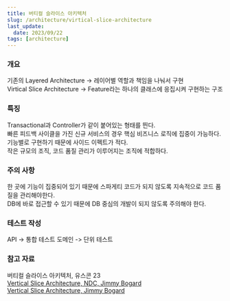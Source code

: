 ```yaml
---
title: 버티컬 슬라이스 아키텍처
slug: /architecture/virtical-slice-architecture
last_update:
  date: 2023/09/22
tags: [architecture]
---
```


### 개요

기존의 Layered Architecture → 레이어별 역할과 책임을 나눠서 구현  
Virtical Slice Architecture → Feature라는 하나의 클래스에 응집시켜 구현하는 구조

### 특징

Transactional과 Controller가 같이 붙어있는 형태를 띈다.  
빠른 피드백 사이클을 가진 신규 서비스의 경우 핵심 비즈니스 로직에 집중이 가능하다.  
기능별로 구현하기 때문에 사이드 이펙트가 적다.  
작은 규모의 조직, 코드 품질 관리가 이루어지는 조직에 적합하다.  

### 주의 사항

한 곳에 기능이 집중되어 있기 때문에 스파게티 코드가 되지 않도록 지속적으로 코드 품질을 관리해야한다.  
DB에 바로 접근할 수 있기 때문에 DB 중심의 개발이 되지 않도록 주의해야 한다.  

### 테스트 작성

API → 통합 테스트
도메인 -> 단위 테스트

### 참고 자료

버티컬 슬라이스 아키텍처, 유스콘 23  
[Vertical Slice Architecture, NDC, Jimmy Bogard](https://www.youtube.com/watch?v=SUiWfhAhgQw&t=2116s)  
[Vertical Slice Architecture, Jimmy Bogard](https://www.jimmybogard.com/vertical-slice-architecture/)  

